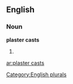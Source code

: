 
==English==

===Noun===
'''plaster casts'''

# {{plural of|[[plaster cast]]}}

[[Category:English plurals]]

[[ar:plaster casts]]